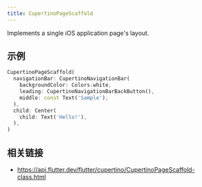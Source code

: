 ```yaml
---
title: CupertinoPageScaffold
---
```


Implements a single iOS application page's layout.

## 示例

```dart liveslice=CupertinoPageScaffold mockup=iPhone7
CupertinoPageScaffold(
  navigationBar: CupertinoNavigationBar(
    backgroundColor: Colors.white,
    leading: CupertinoNavigationBarBackButton(),
    middle: const Text('Sample'),
  ),
  child: Center(
    child: Text('Hello!'),
  ),
)
```

## 相关链接

- https://api.flutter.dev/flutter/cupertino/CupertinoPageScaffold-class.html
